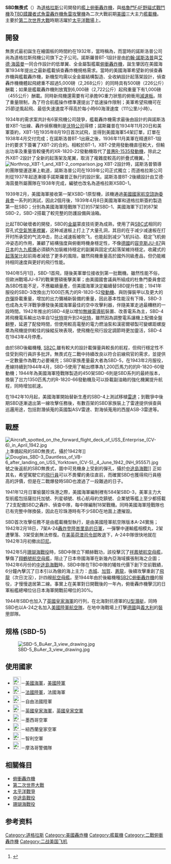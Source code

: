 {{infobox Aircraft
  |name =[[File:Flag_of_the_United_States.svg|35px]]SBD Dauntless
  |type =[[俯衝轟炸機|俯衝轟炸機]]
   |origin= [[美國|美國]]
  |manufacturer =[[道格拉斯飛行器公司|道格拉斯]]
  |image =image:SBD5 Yorktown.jpg
  |caption =
  |designer =
  |first flight =1940年5月1日
  |introduced =1940年
  |retired =1959年，[[墨西哥|墨西哥]]
  |status =
  |primary user =[[美國海軍|美國海軍]]，[[美國陸軍航空兵團|美國陸軍航空隊]] 
  |more users =[[自由法國|自由法國]]空軍，[[英國皇家海軍|皇家海軍]]航空隊
  |produced =
  |number built =5,936架
  |unit cost =
  |variants with their own articles =
}}

'''SBD無畏式'''（{{lang-en|SBD Dauntless}}）為[[道格拉斯飛行器公司|道格拉斯]]公司開發的[[艦載機|艦上]][[俯衝轟炸機|俯衝轟炸機]]，與[[格魯門公司|格魯門]][[F4F戰鬥機|F4F野貓式]][[戰鬥機|戰鬥機]]及[[TBD蹂躪者式魚雷轟炸機|TBD蹂躪者式魚雷轟炸機]][[魚雷|魚雷]][[攻擊機|攻擊機]]為二次大戰前期[[美國|美國]]三大主力[[艦載機|艦載機]]。主要於[[第二次世界大戰|第二次世界大戰]]時期活躍於[[太平洋戰爭|太平洋戰場]]上。

== 開發 ==
無畏式最初誕生在繪圖板的時間約在1932年，當時稱為{{link-en|諾斯洛普BT攻擊機|Northrop BT}}，而當時的諾斯洛普公司尚為道格拉斯飛機公司旗下之子公司。諾斯羅普BT-1設計是由[[約翰·諾斯洛普|約翰·諾斯洛普]]與[[艾德·海茵曼|艾德·海茵曼]]一同合作設計的低單翼、全金屬製艦載[[俯衝轟炸機|俯衝轟炸機]]，誕生肇因在美國海軍1934年提出之最新艦載偵查轟炸機規格需求。當時的美國海軍希望新的偵查轟炸機與艦載轟炸機，新機型均需以全金屬結構製造、全收納設計起落架設計，偵查轟炸機機體起飛總重不超過5,000磅（2,268公斤）的同時具有500磅（226公斤）酬載；如果是艦載轟炸機則放寬到6,000磅（2,722公斤）起飛重量下有1,000磅（455公斤）酬載。同時新飛機還需要有可承擔9G重力狀態的俯衝用[[空氣制動器|減速板]]。除了重量限制，為了符合航艦操作標準還提出了低速操作限制；美軍希望飛機可在25節逆風起飛、最低失速速度不得高於每小時60海浬速度（111公里/小時）。

1934年的需求案共計有6家飛機公司競爭，艦載轟炸機需求最後由{{link-en|布魯斯特飛機公司|Brewster Aeronautical Corporation}}設計的{{link-en|SBN俯衝轟炸機|Naval Aircraft Factory SBN}}與諾斯洛普XBT-1出線、轟炸偵察機則是[[沃特公司|沃特公司]]{{le|SB2U擁護者俯衝轟炸機|Vought SB2U Vindicator}}得標；諾斯羅普在1934年11月20日和美軍簽約，XBT-1在1935年8月19日首次試飛，並得到美國海軍54架訂單，訂單在1938年4月交付完成；在諾斯洛普BT-1出廠之後，1936年11月美軍在精進BT-1設計的要求下簽署了XBT-2的合約。相較於BT-1，XBT-2使用發動機直徑較大，但輸出功率及重量皆較優秀的XR-1820-22發動機取代了[[普惠R-1535發動機|普惠R-1535發動機]]，除此之外XBT-2設計了全新的起落架及尾翼，取消了複雜度較高的折疊式機翼。<ref>{{cite book
| author = René J. Francillon
| title = McDonnell Douglas Aircraft Since 1920
| 3 = 
| volume = I
| url = https://books.google.com/books?id=2ndTAAAAMAAJ&q=XBT-2
| publisher = Putnam
| year = 1988
| isbn = 9780851778273
| pages = 209-212,254
| access-date = 2022-01-27
| archive-date = 2022-03-21
| archive-url = https://web.archive.org/web/20220321032314/https://books.google.com/books?id=2ndTAAAAMAAJ&q=XBT-2
}}</ref>
[[File:Northrop_XBT-1_and_XBT-2_comparison.jpg|thumb]]
XBT-2設計時，諾斯洛普領導的團隊營運逐漸上軌道，諾斯洛普公司在1939年公司正式獨立；而道格拉斯公司則從1937年起逐漸接手諾斯羅普正執行的設計案。諾斯洛普BT-2後續設計由艾德·海茵曼所屬團隊在1938年完成，編號也改名為道格拉斯XSBD-1。

1939年2月，美國海軍接收第一架XSBD-1原型機，該機通過[[美國國家航空諮詢委員會|美國國家航空諮詢委員會]]一系列的測試，因此2個月後，1939年4月8日美國海軍和道格拉斯簽約製造第一批SBD；分別為美國海軍陸戰隊下訂的57架SBD-1、美國海軍下訂的87架SBD-2，SBD-2搭載了較完整的防護設備與油箱。

比起TBD破壞者的開發，SBD的[[金屬|金屬]]蒙皮技術更為成熟，使用了與[[SBC俯衝轟炸機|SBC式]]相同的穿孔式[[空氣|空氣]][[煞車|煞車]][[襟翼|襟翼]]，这种减速板上打上了大量孔洞，其目的在于减少减速板在打开时所承受的气流冲击，防止减速板被吹飞，也能起到减少飞机抖动、稳定飞机俯冲姿态的作用，兼顧了結構強度與俯衝時機身穩定性，不像[[納粹德國|德國]]的[[Ju_87俯衝轟炸機|容克斯JU-87]]與[[大日本帝國|日本]]的[[九九式艦上爆擊機|九九艦爆]]必須額外加裝維持穩定的副翼與固定式起落架維持穩定。收藏式的[[起落架|起落架]]比起前兩者減低了更多的風阻，雖然飛機重量高於國外同級產品，但仍能維持相同速度與更好的飛行性能。

1940年5月1日，SBD-1首飛，隨後美軍單位接收到第一批戰機。雖然性能不俗，但歐洲戰場JU-87的戰果豐碩衝擊美軍；由美國國會議員所組成的杜魯門委員會認為SBD性能不足，不應繼續量產，但美國海軍決定繼續替SBD提升性能；1941年服役的SBD-3改換出力1000匹馬力的R-1820-52[[發動機|發動機]]、{{link-en|自封油箱|Self-sealing fuel tank}}與防彈裝甲以及更大的[[空用炸彈|炸彈]]掛載重量，增加的出力彌補新裝備的重量，因此基本性能沒有下降，SBD-3也成為太平洋戰爭爆發後美國海軍最佳的空中攻擊利器，伴隨美軍走過最糟糕的一段時間。1942年推出的SBD-4是以增加[[無線電導航|無線電導航]]裝置、改善電系為主，SBD-4將飛機電系輸出功率自12[[伏特|伏特]]提升到24[[伏特|伏特]]，雖然因為調整電系讓機上配備全盤翻整，延遲了配發時間，但使用較高電壓的電力燃油泵和漢密爾頓製可變螺距螺旋槳為飛機提供較佳的操縱反映表現，使飛機在飛行設定調節時更加靈活，SBD-4在1943年4月停產。

由於SBD後繼機種, [[SB2C|SB2C]],雖有較大的設計載彈量與較長的航程，但飛行穩定性不佳受到飛行員許多批評。無畏式在二戰中持續改良以符合前線飛官的需求，並提供一定數量作為戰力必要補充；SBD家族產量最大者為SBD-5，在1943年2月服役，產線持續到1944年4月，SBD-5使用了輸出標準為1,200匹馬力的的R-1820-60發動機；1944年為美國海軍陸戰隊製造的450架SBD-6則是SBD系列的最終版本，換裝了岀力1350匹馬力的R-1820-66發動機及可以掛載副油箱的強化機翼提升航程，同時增加航速。

在1942年10月起，美國海軍開始替新生產的SBD-4上測試移植[[雷達|雷達]]；到戰爭中後期SBD逐漸退出第一線攻擊任務後，有數百架的SBD家族裝上了雷達提供偵查與巡邏用途，包括對潛偵蒐的英國製ASV雷達、對海偵蒐用的西屋ASB-3雷達等。

== 戰歷 ==
[[File:Aircraft_spotted_on_the_forward_flight_deck_of_USS_Enterprise_(CV-6)_in_April_1942.jpg|thumb]]上準備起飛的SBD無畏式，攝於1942年]]
[[File:Douglas_SBD-3_Dauntless_of_VB-6_after_landing_on_USS_Yorktown_(CV-5),_4_June_1942_(NH_95557).jpg|thumb]]號之後返航的SBD無畏式，圖中可見機身上受創的彈孔，攝於[[中途島海戰|中途島海戰]]]]
正如其名，希望駕駛它的[[飛行員|飛行員]]可以不畏懼的勇往直前，而確實SBD也獲得飛行員極高的評價，但是在二戰爆發時SBD也渡過了一段難過的日子。

1941年12月日軍偷襲珍珠港之際，美國海軍編制裡有584架SBD-3，美軍主力大型航艦包括薩拉托加號、列星頓號、核心航母約克鎮號、企業號等艦上至少都搭載了2支配備SBD之轟炸、偵查中隊，每中隊編制18架戰機。同時美國海軍陸戰隊也已有完整中隊換裝，因此在珍珠港時有不少SBD在地面上遭摧毀。

SBD首次攻擊任務不是由艦載機型執行，是由美國陸軍航空隊版本A-24實施；1942年2月18日，7架A-24[[巴塘海峡战役|轟炸登陸峇里島的日軍]]，一彈擊中運輸艦相模丸，2架遭擊落、3架受創無法修復。在[[美英荷澳司令部|美英荷澳司令部]]敗退下，A-24中隊很快地就在1942年3月初撤出[[印尼|印尼]]。

1942年5月[[珊瑚海戰役|珊瑚海戰役]]時，SBD中隊立下顯赫戰功，該役擊沉了[[祥鳳號航空母艦|祥鳳號航空母艦]]，擊傷了[[翔鶴號航空母艦|翔鶴號航空母艦]]，阻止了日本帝國海軍在新幾內亞海域擴張制海之企圖；1942年6月份的[[中途島海戰|中途島海戰]]時，SBD中隊在TBD中隊的犧牲代價下創下空前戰績，6分鐘內擊沉了日本引以為傲的海上主力：[[赤城號航空母艦|赤城]]、[[加賀號航空母艦|加賀]]、[[蒼龍號航空母艦|蒼龍]]，後續攻擊重創了[[飛龍號航空母艦|飛龍]]（次日沈沒），計四艘[[航空母艦|航空母艦]]。至1944年由於後繼機種[[SB2C俯衝轟炸機|SB2C俯衝轟炸機]]的服役，才慢慢退居第二線。事實上在美軍對日開戰後的一年內，俯衝轟炸機擊沉的日軍船艦總噸位佔日本海軍開戰前噸位的30%。

1944年SBD也加入了[[英國皇家海軍|英國皇家海軍]]的行列，在北海對抗德軍的[[U-潛艇|U型潛艇]]，同時SBD也以A-24之名加入[[美國陸軍航空軍|美國陸軍航空隊]]，在地中海戰場上打擊[[納粹德國|德國]]與[[義大利王國|義大利]]的[[裝甲車|裝甲]]部隊。

==规格 (SBD-5)==
[[File:SBD-5_BuAer_3_view_drawing.jpg|right]]

{{aircraft specifications|
<!-- if you do not understand how to use this template, please ask at [[Wikipedia_talk:WikiProject_Aircraft|Wikipedia talk:WikiProject Aircraft]] -->
|plane or copter?=plane
|jet or prop?=prop
|ref=McDonnell Douglas Aircraft since 1920<ref name="Frnc Doug p276">Francillon, René J. ''McDonnell Douglas Aircraft since 1920''. London: Putnam, 1979. p. 276. {{ISBN|0-370-00050-1}}.</ref>
|crew=2
|length main=33 ft 1¼ in
|length alt=10.09 m
|span main=41 ft 6⅜ in
|span alt=12.66 m
|height main=13 ft 7 in
|height alt=4.14 m
|area main=325 ft²
|area alt=30.19 m²
|empty weight main=6,404 lb
|empty weight alt=2,905 kg
|loaded weight main=9,359 lb
|loaded weight alt=4,245 kg
|max takeoff weight main=10,700 lb
|max takeoff weight alt=4,853 kg
|engine (prop)=[[柯蒂斯-萊特公司|萊特]]{{link-en|萊特R-1820引擎|Wright_R-1820|R-1820}}-60
|type of prop=[[星型发动机|星型发动机]]
|number of props=1
|power main=1,200 hp
|power alt=895 kW
|max speed main=255 mph
|max speed alt=222 knots, 410 km/h
|max speed more=at 14,000 ft (4,265 m)
|cruise speed main=185 mph
|cruise speed alt=161 knots, 298 km/h
|range main=1,115 mi
|range alt=970 nmi, 1,795 km
|ceiling main=25,530 ft
|ceiling alt=7,780 m
|climb rate main=1,700 ft/min
|climb rate alt=8.6 m/s
|loading main=
|loading alt=
|power/mass main=
|power/mass alt=
|guns=<br />
*2 × 0.50 in (12.7 mm) 位于发动机内的前向[[勃朗宁M2重机枪|勃朗宁M2重机枪]] 
*2 × 0.30 in (7.62 mm) 位于可动枪座上的后向[[白朗寧M1919中型機槍|白朗寧M1919中型機槍]]
|bombs=2,250 lb (1,020 kg) 炸弹
}}

== 使用國家 ==
* [[File:Flag_of_the_United_States.svg|25px]]－[[美國海軍|美國海軍]]，[[美國陸軍|美國陸軍]]
* [[File:Flag_of_France.svg|25px]]－[[法國陸軍|法國陸軍]]，法國海軍
* [[File:Flag_of_Free_France_(1940-1944).svg|25px]]－自由法國陸軍
* [[File:Flag_of_the_United_Kingdom.svg|25px]]－[[英國皇家海軍|英國皇家海軍]]，[[英國皇家空軍|英國皇家空軍]]
* [[File:Flag_of_Mexico.svg|25px]]－墨西哥空軍
* [[File:Flag_of_New_Zealand.svg|25px]]－紐西蘭皇家空軍
* [[File:Flag_of_Chile.svg|25px]]－智利空軍
* [[File:Flag_of_Morocco.svg|25px]]－摩洛哥警備隊

== 相關條目 ==
{{commons|SBD Dauntless}}
* [[俯衝轟炸機|俯衝轟炸機]]
* [[第二次世界大戰|第二次世界大戰]]
* [[太平洋戰爭|太平洋戰爭]]
* [[中途島戰役|中途島戰役]]
* [[珊瑚海戰役|珊瑚海戰役]]

==参考资料==
{{Reflist}}

{{Douglas aircraft}}

[[Category:道格拉斯|Category:道格拉斯]]
[[Category:美國轟炸機|Category:美國轟炸機]]
[[Category:艦載機|Category:艦載機]]
[[Category:二戰俯衝轟炸機|Category:二戰俯衝轟炸機]]
[[Category:二战美国飞机|Category:二战美国飞机]]